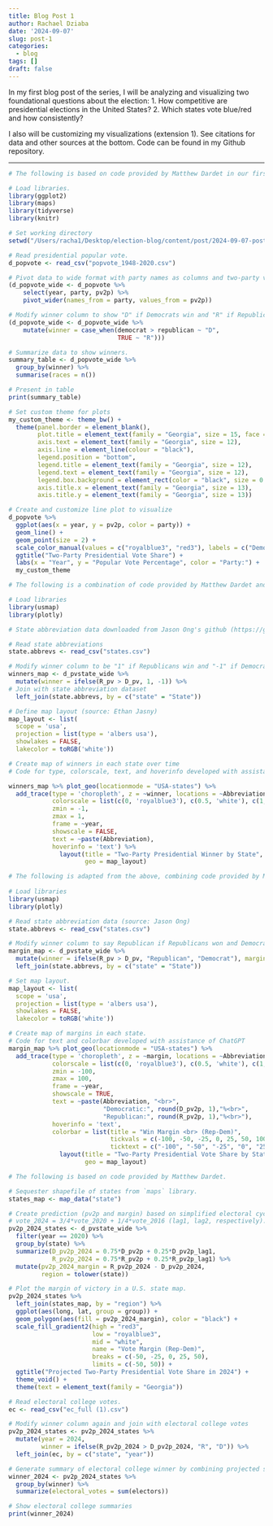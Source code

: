 ```yaml
---
title: Blog Post 1
author: Rachael Dziaba
date: '2024-09-07'
slug: post-1
categories:
  - blog
tags: []
draft: false
---
```


In my first blog post of the series, I will be analyzing and visualizing two foundational questions about the election: 
   1. How competitive are presidential elections in the United States? 
   2. Which states vote blue/red and how consistently?

I also will be customizing my visualizations (extension 1). See citations for data and other sources at the bottom. Code can be found in my Github repository.

------------------------------------------------------------------------



```r
# The following is based on code provided by Matthew Dardet in our first laboratory session. Datasets (unless otherwise noted) provided in class.

# Load libraries.
library(ggplot2)
library(maps)
library(tidyverse)
library(knitr)

# Set working directory
setwd("/Users/racha1/Desktop/election-blog/content/post/2024-09-07-post-1")

# Read presidential popular vote.
d_popvote <- read_csv("popvote_1948-2020.csv")

# Pivot data to wide format with party names as columns and two-party vote share as values.
(d_popvote_wide <- d_popvote %>%
    select(year, party, pv2p) %>%
    pivot_wider(names_from = party, values_from = pv2p))

# Modify winner column to show "D" if Democrats win and "R" if Republicans win.
(d_popvote_wide <- d_popvote_wide %>% 
    mutate(winner = case_when(democrat > republican ~ "D",
                              TRUE ~ "R")))

# Summarize data to show winners.
summary_table <- d_popvote_wide %>%
  group_by(winner) %>%
  summarise(races = n())

# Present in table
print(summary_table)

# Set custom theme for plots
my_custom_theme <- theme_bw() + 
  theme(panel.border = element_blank(),
        plot.title = element_text(family = "Georgia", size = 15, face = "bold", hjust = 0.5),
        axis.text = element_text(family = "Georgia", size = 12),
        axis.line = element_line(colour = "black"),
        legend.position = "bottom",
        legend.title = element_text(family = "Georgia", size = 12),
        legend.text = element_text(family = "Georgia", size = 12),
        legend.box.background = element_rect(color = "black", size = 0.5), 
        axis.title.x = element_text(family = "Georgia", size = 13),
        axis.title.y = element_text(family = "Georgia", size = 13))

# Create and customize line plot to visualize 
d_popvote %>%
  ggplot(aes(x = year, y = pv2p, color = party)) + 
  geom_line() +
  geom_point(size = 2) +
  scale_color_manual(values = c("royalblue3", "red3"), labels = c("Democrat", "Republican")) +
  ggtitle("Two-Party Presidential Vote Share") +
  labs(x = "Year", y = "Popular Vote Percentage", color = "Party:") +
  my_custom_theme

```

```r

# The following is a combination of code provided by Matthew Dardet and code used in Ethan Jasny's "Blog Post 1" from 2022 (https://ethanjasny.github.io/gov1347/post/2022-09-09-test-post-1/)

# Load libraries
library(usmap)
library(plotly)

# State abbreviation data downloaded from Jason Ong's github (https://github.com/jasonong/List-of-US-States/blob/master/states.csv?plain=1)

# Read state abbreviations
state.abbrevs <- read_csv("states.csv")

# Modify winner column to be "1" if Republicans win and "-1" if Democrats win.
winners_map <- d_pvstate_wide %>% 
  mutate(winner = ifelse(R_pv > D_pv, 1, -1)) %>%
# Join with state abbreviation dataset
  left_join(state.abbrevs, by = c("state" = "State"))

# Define map layout (source: Ethan Jasny)
map_layout <- list(
  scope = 'usa',
  projection = list(type = 'albers usa'),
  showlakes = FALSE,
  lakecolor = toRGB('white'))

# Create map of winners in each state over time
# Code for type, colorscale, text, and hoverinfo developed with assistance from ChatGPT 

winners_map %>% plot_geo(locationmode = "USA-states") %>% 
  add_trace(type = 'choropleth', z = ~winner, locations = ~Abbreviation,
            colorscale = list(c(0, 'royalblue3'), c(0.5, 'white'), c(1, 'red3')),
            zmin = -1,
            zmax = 1,
            frame = ~year, 
            showscale = FALSE,
            text = ~paste(Abbreviation),
            hoverinfo = 'text') %>%
              layout(title = "Two-Party Presidential Winner by State", font = list(family = "Georgia"),
                     geo = map_layout)
```

```r

# The following is adapted from the above, combining code provided by Matthew Dardet and code used in Ethan Jasny's "Blog Post 1" from 2022 (https://ethanjasny.github.io/gov1347/post/2022-09-09-test-post-1/)
 
# Load libraries
library(usmap)
library(plotly)

# Read state abbreviation data (source: Jason Ong)
state.abbrevs <- read_csv("states.csv")

# Modify winner column to say Republican if Republicans won and Democrats if Democrats won. Modify margin to be the difference in the two-party popular votes. Join with state abbreviation data
margin_map <- d_pvstate_wide %>% 
  mutate(winner = ifelse(R_pv > D_pv, "Republican", "Democrat"), margin = R_pv2p - D_pv2p) %>%
  left_join(state.abbrevs, by = c("state" = "State"))

# Set map layout.
map_layout <- list(
  scope = 'usa',
  projection = list(type = 'albers usa'),
  showlakes = FALSE,
  lakecolor = toRGB('white'))

# Create map of margins in each state.
# Code for text and colorbar developed with assistance of ChatGPT
margin_map %>% plot_geo(locationmode = "USA-states") %>% 
  add_trace(type = 'choropleth', z = ~margin, locations = ~Abbreviation,
            colorscale = list(c(0, 'royalblue3'), c(0.5, 'white'), c(1, 'red3')),
            zmin = -100,
            zmax = 100,
            frame = ~year, 
            showscale = TRUE,
            text = ~paste(Abbreviation, "<br>",
                          "Democratic:", round(D_pv2p, 1),"%<br>",
                          "Republican:", round(R_pv2p, 1),"%<br>"),
            hoverinfo = 'text',
            colorbar = list(title = "Win Margin <br> (Rep-Dem)", 
                            tickvals = c(-100, -50, -25, 0, 25, 50, 100),
                            ticktext = c("-100", "-50", "-25", "0", "25", "50", "100"))) %>%
              layout(title = "Two-Party Presidential Vote Share by State", font = list(family = "Georgia"),
                     geo = map_layout)
```

```r

# The following is based on code provided by Matthew Dardet.

# Sequester shapefile of states from `maps` library.
states_map <- map_data("state")

# Create prediction (pv2p and margin) based on simplified electoral cycle model:
# vote_2024 = 3/4*vote_2020 + 1/4*vote_2016 (lag1, lag2, respectively). 
pv2p_2024_states <- d_pvstate_wide %>%
  filter(year == 2020) %>%
  group_by(state) %>% 
  summarize(D_pv2p_2024 = 0.75*D_pv2p + 0.25*D_pv2p_lag1, 
            R_pv2p_2024 = 0.75*R_pv2p + 0.25*R_pv2p_lag1) %>% 
  mutate(pv2p_2024_margin = R_pv2p_2024 - D_pv2p_2024,
         region = tolower(state))

# Plot the margin of victory in a U.S. state map.
pv2p_2024_states %>%
  left_join(states_map, by = "region") %>%
  ggplot(aes(long, lat, group = group)) + 
  geom_polygon(aes(fill = pv2p_2024_margin), color = "black") + 
  scale_fill_gradient2(high = "red3", 
                       low = "royalblue3", 
                       mid = "white", 
                       name = "Vote Margin (Rep-Dem)", 
                       breaks = c(-50, -25, 0, 25, 50), 
                       limits = c(-50, 50)) + 
  ggtitle("Projected Two-Party Presidential Vote Share in 2024") +
  theme_void() +
  theme(text = element_text(family = "Georgia"))

# Read electoral college votes. 
ec <- read_csv("ec_full (1).csv")

# Modify winner column again and join with electoral college votes
pv2p_2024_states <- pv2p_2024_states %>%
  mutate(year = 2024, 
         winner = ifelse(R_pv2p_2024 > D_pv2p_2024, "R", "D")) %>% 
  left_join(ec, by = c("state", "year"))

# Generate summary of electoral college winner by combining projected state winners.
winner_2024 <- pv2p_2024_states %>%
  group_by(winner) %>%
  summarize(electoral_votes = sum(electors))

# Show electoral college summaries
print(winner_2024)
```
